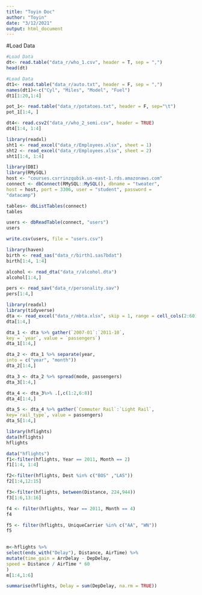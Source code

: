 ```yaml
---
title: "Toyin Doc"
author: "Toyin"
date: "3/12/2021"
output: html_document
---
```


#Load Data

```r
#Load Data
dt<- read.table("data_r/who_1.csv", header = T, sep = ",")
head(dt)
```
```r
#Load Data
dt1<- read.table("data_r/auto.txt", header = F, sep = ",")
names(dt1)<-c("Cyl", "Miles", "Model", "Fuel")
dt1[1:20,1:4]
```
```r
pot_1<- read.table("data_r/potatoes.txt", header = F, sep="\t")
pot_1[1:4, ]

```

```r
dt4<- read.csv2("data_r/who_2_semi.csv", header = TRUE)
dt4[1:4, 1:4]
```

```r
library(readxl)
sht1 <- read_excel("data_r/Employees.xlsx", sheet = 1)
sht2 <- read_excel("data_r/Employees.xlsx", sheet = 2)
sht1[1:4, 1:4]
```
```r
library(DBI)
library(RMySQL)
host <- "courses.csrrinzqubik.us-east-1.rds.amazonaws.com"
connect <- dbConnect(RMySQL::MySQL(), dbname = "tweater",
host = host, port = 3306, user = "student", password =
"datacamp")

tables<- dbListTables(connect)
tables
```
```r
users <- dbReadTable(connect, "users")
users
```
```r
write.csv(users, file = "users.csv")
```


```r
library(haven)
birth <- read_sas("data_r/birth1.sas7bdat")
birth[1:4, 1:4]
```

```r
alcohol <- read_dta("data_r/alcohol.dta")
alcohol[1:4,]
```

```r
pers <- read_sav("data_r/personality.sav")
pers[1:4,]
```

```r
library(readxl)
library(tidyverse)
dta <- read_excel("data_r/mbta.xlsx", skip = 1, range = cell_cols(2:60))
dta[1:4,]
```

```r
dta_1 <- dta %>% gather(`2007-01`:`2011-10`,
key = `year`, value = `passengers`)
dta_1[1:4,]
```

```r
dta_2 <- dta_1 %>% separate(year,
into = c("year", "month"))
dta_2[1:4,]
```


```r
dta_3 <- dta_2 %>% spread(mode, passengers)
dta_3[1:4,]
```

```r
dta_4 <- dta_3%>% .[,c(1:2,6:8)]
dta_4[1:4,]
```


```r
dta_5 <- dta_4 %>% gather(`Commuter Rail`:`Light Rail`,
key=`rail_type`, value = passengers)
dta_5[1:4,]
```


```r
library(hflights)
data(hflights)
hflights
```
```r
data("hflights")
f1<-filter(hflights, Year == 2011, Month == 2)
f1[1:4, 1:4]
```

```r
f2<-filter(hflights, Dest %in% c("BOS" ,"LAS"))
f2[1:4,12:15]
```


```r
f3<-filter(hflights, between(Distance, 224,944))
f3[1:6,13:16]
```
```r
f4 <- filter(hflights, Year == 2011, Month == 4)
f4
```


```r
f5 <- filter(hflights, UniqueCarrier %in% c("AA", "WN"))
f5
    
```

```r
m<-hflights %>%
select(ends_with("Delay"), Distance, AirTime) %>%
mutate(time_gain = ArrDelay - DepDelay,
speed = Distance / AirTime * 60
)
m[1:4,1:6]
```

```r
summarise(hflights, Delay = sum(DepDelay, na.rm = TRUE))
```